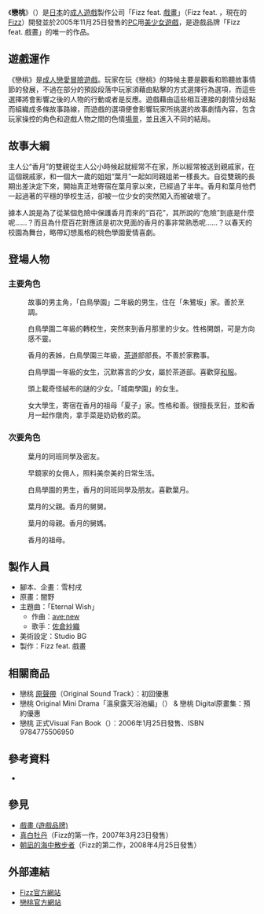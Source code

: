 {{Infobox animanga/Headerofja
|標題= 戀桃
|圖像= Koimomo.jpg
|尺寸=  
|說明= 
|日文名稱= 恋もも
|英文名稱= 
|假名= こいもも
|羅馬字= Koimomo
|類型= [[美少女|美少女]]、[[愛情|戀愛]]、[[校園|校園]]
}}
{{Infobox animanga/Game
|標題=
|圖像= 
|尺寸= 
|說明= 
|類型= [[戀愛冒險遊戲|戀愛冒險遊戲]]<BR>（桃色學園戀愛ADV）
|使用平台= 日文版[[Microsoft_Windows|Microsoft Windows]]<br>98/98SE/Me/2000/XP
|最低配備= CPU：PentiumIII 500MHz<BR>Memory：256MB<BR> VRAM：32MB
|推薦配備= CPU：PentiumIII 1GHz以上<BR>Memory：512MB以上<BR> VRAM：64MB
|遊戲引擎= 
|修正檔= 
|最新版本= 
|開發團隊= [[Fizz|Fizz]] feat. 戲畫
|代理商= 
|製作人= 
|監製= 
|腳本= 雪村戌
|人物設定= 闇野{{lang|ja|ケンジ}}
|音樂= [[ave;new|ave;new]]
|媒體= CD-ROM×2
|遊戲人數= 1人
|發售日= 2005年11月25日
|啟用時期= 
|售價= ¥9240（含稅）
|銷售數量= 
|對象年齡= 18歲以上
|周邊界面= 
|內容圖片= 
|名字變更= 不可
|結局數= 5
|記錄檔數= 80
|記錄檔容量= 
|快速記錄= 有
|快速讀取= 有
|繼續遊戲= 
|畫面尺寸= 800×600 
|全螢幕表示模式= 有 
|音樂形式= DirectSound
|角色配音= 只有女性角色
|訊息回顧= 有
|CG模式= 有
|音樂模式= 有
|回憶模式= 有
|訊息略過= 已讀/全文
|自動模式= 有 
|其他= 停産 
}}
{{Infobox animanga/Footerofja}}
《'''戀桃'''》（{{lang|ja|恋もも}}）是[[日本|日本]]的[[日本成人遊戲|成人遊戲]]製作公司「Fizz feat. [[戲畫_(遊戲品牌)|戲畫]]」（Fizz feat. {{lang|ja|戯画}}，現在的[[Fizz|Fizz]]）開發並於2005年11月25日發售的[[个人电脑|PC]]用[[美少女遊戲|美少女遊戲]]，是遊戲品牌「Fizz feat. 戲畫」的唯一的作品。

==遊戲運作==
《戀桃》是[[日本成人遊戲|成人]][[戀愛冒險遊戲|戀愛冒險遊戲]]。玩家在玩《戀桃》的時候主要是觀看和聆聽故事情節的發展，不過在部分的預設段落中玩家須藉由點擊的方式選擇行為選項，而這些選擇將會影響之後的人物的行動或者是反應。遊戲藉由這些相互連接的劇情分歧點而組織成多條故事路線，而遊戲的選項便會影響玩家所挑選的故事劇情內容，包含玩家操控的角色和遊戲人物之間的色情[[计算机图形|場景]]，並且進入不同的結局。

== 故事大綱 ==
主人公“香月”的雙親從主人公小時候起就經常不在家，所以經常被送到親戚家，在這個親戚家，和一個大一歲的姐姐“葉月”一起如同親姐弟一樣長大。自從雙親的長期出差決定下來，開始真正地寄宿在葉月家以來，已經過了半年。香月和葉月他們一起過著的平穩的學校生活，卻被一位少女的突然闖入而被破壞了。　　

據本人說是為了從某個危險中保護香月而來的“百花”，其所說的“危險”到底是什麼呢……？而且為什麼百花對應該是初次見面的香月的事非常熟悉呢……？以春天的校園為舞台，略帶幻想風格的桃色學園愛情喜劇。

== 登場人物 ==
=== 主要角色 ===
;{{nihongo|守占香月|守占 香月（もりうら かづき）|Moriura Kazuki|聲：無}}
:故事的男主角，「白鳥學園」二年級的男生，住在「朱鷺坂」家。善於烹調。

;{{nihongo|咲峰百花|咲峰 百花（さきみね ももか）|Sakimine Momoka|聲：[[手塚真紀|手塚真紀]]}}
:白鳥學園二年級的轉校生，突然來到香月那里的少女。性格開朗，可是方向感不靈。

;{{nihongo|朱鷺坂葉月|朱鷺坂 葉月（ときさか はづき）|Tokisaka Hazuki|聲：[[杏_(配音員)|杏]]}}
:香月的表姊，白鳥學園三年級，[[茶道|茶道]]部部長。不善於家務事。

;{{nihongo|堀部千晶|堀部 千晶（ほりべ ちあき）|Horibe Chiaki|extra=聲：{{lang|ja|[[茶谷やすら|茶谷やすら]]}}}}
:白鳥學園一年級的女生，沉默寡言的少女，屬於茶道部。喜歡穿[[和服|和服]]。

;{{nihongo|早鏡美奈美|早鏡 美奈美（さかがみ みなみ）|Sakagami Minami|聲：[[春乃莓|春乃莓]]}}
:頭上載奇怪絨布的謎的少女。「城南學園」的女生。

;{{nihongo|西木絢歌|西木 絢歌（にしき あやか）|Nishiki Ayaka|聲：[[三咲里奈|三咲里奈]]}}
:女大學生，寄宿在香月的祖母「夏子」家。性格和善。很擅長烹飪，並和香月一起作燉肉，拿手菜是奶奶敎的菜。

=== 次要角色 ===
;{{nihongo|小波真季|小波 真季（こなみ まき）|Konami Maki|extra=聲：{{lang|ja|[[ひらり|ひらり]]}}}}
:葉月的同班同學及密友。

;{{nihongo|奇莎|キサ（きさ）|Kisa|聲：[[星野未來|星野未來]]}}
:早鏡家的女佣人，照料美奈美的日常生活。

;{{nihongo|河東正義|河東 正義（かわとう まさよし）|Kawatō Masayoshi|聲：無}}
:白鳥學園的男生，香月的同班同學及朋友。喜歡葉月。

;{{nihongo|朱鷺坂幸洋|朱鷺坂 幸洋（ときさか こうよう）|Tokisaka Kōyō|聲：無}}
:葉月的父親。香月的舅舅。

;{{nihongo|朱鷺坂美智留|朱鷺坂 美智留（ときさか みちる）|Tokisaka Michiru|聲：[[森野花梨|森野花梨]]}}
:葉月的母親。香月的舅媽。

;{{nihongo|守占夏子|守占 夏子（もりうら なつこ）|Moriura Natsuko|聲：無}}
:香月的祖母。

== 製作人員 ==
* 腳本、企畫：雪村戌 
* 原畫：闇野{{lang|ja|ケンジ}}
* 主題曲：「Eternal Wish」
** 作曲：[[ave;new|ave;new]]
** 歌手：[[佐倉紗織|佐倉紗織]]
* 美術設定：Studio BG
* 製作：Fizz feat. 戲畫

== 相關商品 ==
* 戀桃 [[原聲帶|原聲帶]]（Original Sound Track）：初回優惠
* 戀桃 Original Mini Drama「溫泉露天浴池編」（{{lang|ja|温泉露天風呂編}}） & 戀桃 Digital原畫集：預約優惠
* 戀桃 正式Visual Fan Book（{{lang|ja|恋もも 公式ビジュアルファンブック}}）：2006年1月25日發售、ISBN 9784775506950 

== 參考資料 ==
* {{Cite web|url=http://www.getchu.com/soft.phtml?id=197461|script-title=ja:恋もも （Fizz feat. 戯画）|publisher=Getchu.com|accessdate=2015年4月1日|language=ja|archive-date=2015年4月2日|archive-url=https://web.archive.org/web/20150402193804/http://www.getchu.com/soft.phtml?id=197461|dead-url=no}}

== 參見 ==
* [[戲畫_(遊戲品牌)|戲畫 (遊戲品牌)]]
* [[真白牡丹|真白牡丹]]（Fizz的第一作，2007年3月23日發售）
* [[朝凪的海中散步者|朝凪的海中散步者]]（Fizz的第二作，2008年4月25日發售）

== 外部連結 ==
* [https://web.archive.org/web/20090227053027/http://www.fizzsoftware.jp/ Fizz官方網站]{{ja icon}} 
* [https://web.archive.org/web/20080605232625/http://www.fizzsoftware.jp/koimomo/index.htm 戀桃官方網站]{{ja icon}} 

{{戲畫}}

{{Cat also|Koimomo|2005年日本成人遊戲|美少女游戏|戀愛冒險遊戲|戲畫}}